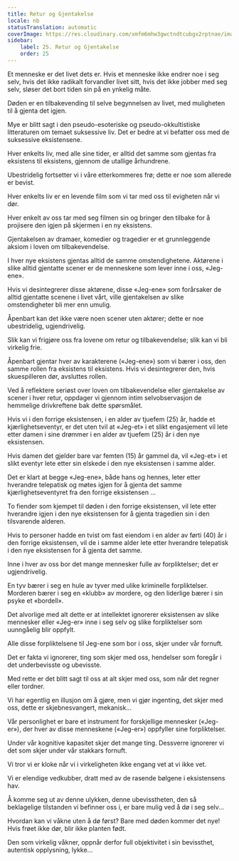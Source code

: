```yaml
---
title: Retur og Gjentakelse
locale: nb
statusTranslation: automatic
coverImage: https://res.cloudinary.com/xmfm6mhw3gwctndtcubgx2rptnae/image/upload/v1740468922/small_cover_tratado_de_psicologia_revolucionaria_a4c0dca4e0.webp
sidebar:
    label: 25. Retur og Gjentakelse
    order: 25
---
```

Et menneske er det livet dets er. Hvis et menneske ikke endrer noe i seg selv, hvis det ikke radikalt forvandler livet sitt, hvis det ikke jobber med seg selv, sløser det bort tiden sin på en ynkelig måte.

Døden er en tilbakevending til selve begynnelsen av livet, med muligheten til å gjenta det igjen.

Mye er blitt sagt i den pseudo-esoteriske og pseudo-okkultistiske litteraturen om temaet suksessive liv. Det er bedre at vi befatter oss med de suksessive eksistensene.

Hver enkelts liv, med alle sine tider, er alltid det samme som gjentas fra eksistens til eksistens, gjennom de utallige århundrene.

Ubestridelig fortsetter vi i våre etterkommeres frø; dette er noe som allerede er bevist.

Hver enkelts liv er en levende film som vi tar med oss til evigheten når vi dør.

Hver enkelt av oss tar med seg filmen sin og bringer den tilbake for å projisere den igjen på skjermen i en ny eksistens.

Gjentakelsen av dramaer, komedier og tragedier er et grunnleggende aksiom i loven om tilbakevendelse.

I hver nye eksistens gjentas alltid de samme omstendighetene. Aktørene i slike alltid gjentatte scener er de menneskene som lever inne i oss, «Jeg-ene».

Hvis vi desintegrerer disse aktørene, disse «Jeg-ene» som forårsaker de alltid gjentatte scenene i livet vårt, ville gjentakelsen av slike omstendigheter bli mer enn umulig.

Åpenbart kan det ikke være noen scener uten aktører; dette er noe ubestridelig, ugjendrivelig.

Slik kan vi frigjøre oss fra lovene om retur og tilbakevendelse; slik kan vi bli virkelig frie.

Åpenbart gjentar hver av karakterene («Jeg-ene») som vi bærer i oss, den samme rollen fra eksistens til eksistens. Hvis vi desintegrerer den, hvis skuespilleren dør, avsluttes rollen.

Ved å reflektere seriøst over loven om tilbakevendelse eller gjentakelse av scener i hver retur, oppdager vi gjennom intim selvobservasjon de hemmelige drivkreftene bak dette spørsmålet.

Hvis vi i den forrige eksistensen, i en alder av tjuefem (25) år, hadde et kjærlighetseventyr, er det uten tvil at «Jeg-et» i et slikt engasjement vil lete etter damen i sine drømmer i en alder av tjuefem (25) år i den nye eksistensen.

Hvis damen det gjelder bare var femten (15) år gammel da, vil «Jeg-et» i et slikt eventyr lete etter sin elskede i den nye eksistensen i samme alder.

Det er klart at begge «Jeg-ene», både hans og hennes, leter etter hverandre telepatisk og møtes igjen for å gjenta det samme kjærlighetseventyret fra den forrige eksistensen ...

To fiender som kjempet til døden i den forrige eksistensen, vil lete etter hverandre igjen i den nye eksistensen for å gjenta tragedien sin i den tilsvarende alderen.

Hvis to personer hadde en tvist om fast eiendom i en alder av førti (40) år i den forrige eksistensen, vil de i samme alder lete etter hverandre telepatisk i den nye eksistensen for å gjenta det samme.

Inne i hver av oss bor det mange mennesker fulle av forpliktelser; det er ugjendrivelig.

En tyv bærer i seg en hule av tyver med ulike kriminelle forpliktelser. Morderen bærer i seg en «klubb» av mordere, og den liderlige bærer i sin psyke et «bordell».

Det alvorlige med alt dette er at intellektet ignorerer eksistensen av slike mennesker eller «Jeg-er» inne i seg selv og slike forpliktelser som uunngåelig blir oppfylt.

Alle disse forpliktelsene til Jeg-ene som bor i oss, skjer under vår fornuft.

Det er fakta vi ignorerer, ting som skjer med oss, hendelser som foregår i det underbevisste og ubevisste.

Med rette er det blitt sagt til oss at alt skjer med oss, som når det regner eller tordner.

Vi har egentlig en illusjon om å gjøre, men vi gjør ingenting, det skjer med oss, dette er skjebnesvangert, mekanisk...

Vår personlighet er bare et instrument for forskjellige mennesker («Jeg-er»), der hver av disse menneskene («Jeg-er») oppfyller sine forpliktelser.

Under vår kognitive kapasitet skjer det mange ting. Dessverre ignorerer vi det som skjer under vår stakkars fornuft.

Vi tror vi er kloke når vi i virkeligheten ikke engang vet at vi ikke vet.

Vi er elendige vedkubber, dratt med av de rasende bølgene i eksistensens hav.

Å komme seg ut av denne ulykken, denne ubevisstheten, den så beklagelige tilstanden vi befinner oss i, er bare mulig ved å dø i seg selv...

Hvordan kan vi våkne uten å dø først? Bare med døden kommer det nye! Hvis frøet ikke dør, blir ikke planten født.

Den som virkelig våkner, oppnår derfor full objektivitet i sin bevissthet, autentisk opplysning, lykke...

